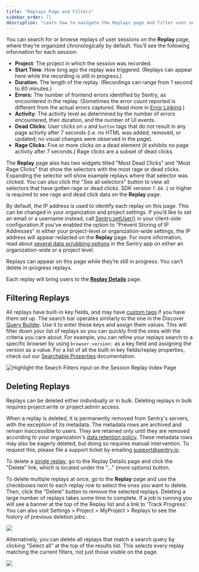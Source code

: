 ```yaml
---
title: "Replays Page and Filters"
sidebar_order: 71
description: "Learn how to navigate the Replays page and filter user sessions that meet specific conditions."
---
```


<Include name="session-replay-web-report-bug.mdx" />

You can search for or browse replays of user sessions on the **Replay** page, where they’re organized chronologically by default. You’ll see the following information for each session:

- **Project**: The project in which the session was recorded.
- **Start Time**: How long ago the replay was triggered. (Replays can appear here while the recording is still in progress.)
- **Duration**: The length of the replay. (Recordings can range from 1 second to 60 minutes.)
- **Errors:** The number of frontend errors identified by Sentry, as encountered in the replay. (Sometimes the error count reported is different from the actual errors captured. Read more in [Error Linking](/platform-redirect/?next=/session-replay/#error-linking).)
- **Activity**: The activity level as determined by the number of errors encountered, their duration, and the number of UI events.
- **Dead Clicks**: User clicks on `a` and `button` tags that do not result in any page activity after 7 seconds (i.e. no HTML was added, removed, or updated; no visual changes were observed in the page).
- **Rage Clicks**: Five or more clicks on a dead element (it exhibits no page activity after 7 seconds.) Rage clicks are a subset of dead clicks.

The **Replay** page also has two widgets titled "Most Dead Clicks" and "Most Rage Clicks" that show the selectors with the most rage or dead clicks. Expanding the selector will show example replays where that selector was clicked. You can also click the "See all selectors" button to view all selectors that have gotten rage or dead clicks. SDK version `7.60.1` or higher is required to see rage and dead click data on the **Replay** page.

By default, the IP address is used to identify each replay on this page. This can be changed in your organization and project settings. If you’d like to set an email or a username instead, call [Sentry.setUser()](/platform-redirect/?next=/enriching-events/identify-user) in your client-side configuration.If you’ve enabled the option to “Prevent Storing of IP Addresses” in either your project-level or organization-wide settings, the IP address will appear redacted on the **Replay** page. For more information, read about [several data scrubbing options](/security-legal-pii/scrubbing/server-side-scrubbing/) in the Sentry app on either an organization-wide or a project level.

Replays can appear on this page while they’re still in progress. You can’t delete in-progress replays.

Each replay will bring users to the [**Replay Details**](/product/explore/session-replay/web/replay-details/) page.

## Filtering Replays

All replays have built-in key fields, and may have [custom tags](/platform-redirect/?next=/enriching-events/tags/) if you have them set up. The search bar operates similarly to the one in the Discover [Query Builder](/product/explore/discover-queries/query-builder/#filter-by-search-conditions). Use it to enter these keys and assign them values. This will filter down your list of replays so you can quickly find the ones with the criteria you care about. For example, you can refine your replays search to a specific browser by using `browser.version:` as a key field and assigning the version as a value. For a list of all the built-in key fields/replay properties, check out our [Searchable Properties](/concepts/search/searchable-properties/session-replay/) documentation.

![Highlight the Search Filters input on the Session Replay Index Page](./img/replay-index-filtering.png)

## Deleting Replays

Replays can be deleted either individually or in bulk. Deleting replays in bulk requires project:write or project:admin access.

When a replay is deleted, it is permanently removed from Sentry's servers, with the exception of its metadata. The metadata rows are archived and remain inaccessible to users. They are retained only until they are removed according to your organization's [data retention policy](https://sentry.io/security/#data-retention). These metadata rows may also be eagerly deleted, but doing so requires manual intervention. To request this, please file a support ticket by emailing support@sentry.io.

To delete a [single replay](/product/explore/session-replay/web/replay-details/#delete-replays), go to the Replay Details page and click the "Delete" link, which is located under the "..." (more options) button.

To delete multiple replays at once, go to the **Replay** page and use the checkboxes next to each replay row to select the ones you want to delete. Then, click the "Delete" button to remove the selected replays. Deleting a large number of replays takes some time to complete. If a job is running you will see a banner at the top of the Replay list and a link to 'Track Progress'. You can also visit Settings > Project > MyProject > Replays to see the history of previous deletion jobs.

![](./img/replay-index-delete-visible.png)

Alternatively, you can delete all replays that match a search query by clicking "Select all" at the top of the results list. This selects every replay matching the current filters, not just those visible on the page.

![](./img/replay-index-delete-all.png)
